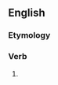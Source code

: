 ==English==

===Etymology===
{{suffix|en|foretell|eth}}

===Verb===
{{head|en|verb form}}

# {{en-archaic third-person singular of|foretell}}